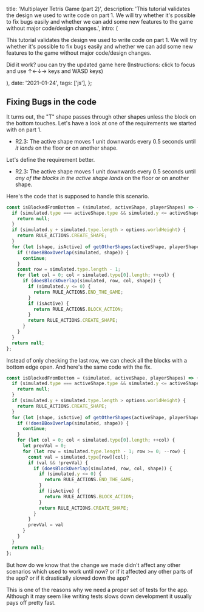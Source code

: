 
  title: 'Multiplayer Tetris Game (part 2)',
  description:
    'This tutorial validates the design we used to write code on part 1. We will try whether it\'s possible to fix bugs easily and whether we can add some new features to the game without major code/design changes.',
  intro: (
    <section>
      <p>
        This tutorial validates the design we used to write code on part 1. We will
        try whether it's possible to fix bugs easily and whether we can add some new
        features to the game without major code/design changes.
      </p>
      <p>Did it work? uou can try the updated game here (Instructions: click to focus and use ↑←↓→ keys and WASD keys)</p>
      <LazyIframe
        src="/blog/2021-01-24-multiplayer-tetris-game-part-2/embed/finished"
        height="400px"
      />
    </section>
  ),
  date: '2021-01-24',
  tags: ['js'],
};


## Fixing Bugs in the code

It turns out, the "T" shape passes through other shapes unless the block on the bottom touches. Let's have a look at one of the requirements we started with on part 1.

- R2.3: The active shape moves 1 unit downwards every 0.5 seconds until *it lands* on the floor or on another shape.

Let's define the requirement better.

- R2.3: The active shape moves 1 unit downwards every 0.5 seconds until *any of the blocks in the active shape lands* on the floor or on another shape.

Here's the code that is supposed to handle this scenario.

```js
const isBlockedFromBottom = (simulated, activeShape, playerShapes) => {
  if (simulated.type === activeShape.type && simulated.y <= activeShape.y) {
    return null;
  }
  if (simulated.y + simulated.type.length > options.worldHeight) {
    return RULE_ACTIONS.CREATE_SHAPE;
  }
  for (let [shape, isActive] of getOtherShapes(activeShape, playerShapes)) {
    if (!doesBBoxOverlap(simulated, shape)) {
      continue;
    }
    const row = simulated.type.length - 1;
    for (let col = 0; col < simulated.type[0].length; ++col) {
      if (doesBlockOverlap(simulated, row, col, shape)) {
        if (simulated.y <= 0) {
          return RULE_ACTIONS.END_THE_GAME;
        }
        if (isActive) {
          return RULE_ACTIONS.BLOCK_ACTION;
        }
        return RULE_ACTIONS.CREATE_SHAPE;
      }
    }
  }
  return null;
};
```

Instead of only checking the last row, we can check all the blocks with a bottom edge open.
And here's the same code with the fix.

```js
const isBlockedFromBottom = (simulated, activeShape, playerShapes) => {
  if (simulated.type === activeShape.type && simulated.y <= activeShape.y) {
    return null;
  }
  if (simulated.y + simulated.type.length > options.worldHeight) {
    return RULE_ACTIONS.CREATE_SHAPE;
  }
  for (let [shape, isActive] of getOtherShapes(activeShape, playerShapes)) {
    if (!doesBBoxOverlap(simulated, shape)) {
      continue;
    }
    for (let col = 0; col < simulated.type[0].length; ++col) {
      let prevVal = 0;
      for (let row = simulated.type.length - 1; row >= 0; --row) {
        const val = simulated.type[row][col];
        if (val && !prevVal) {
          if (doesBlockOverlap(simulated, row, col, shape)) {
            if (simulated.y <= 0) {
              return RULE_ACTIONS.END_THE_GAME;
            }
            if (isActive) {
              return RULE_ACTIONS.BLOCK_ACTION;
            }
            return RULE_ACTIONS.CREATE_SHAPE;
          }
        }
        prevVal = val
      }
    }
  }
  return null;
};
```

But how do we know that the change we made didn't affect any other scenarios which used to work until now? or if it affected any other parts of the app? or if it drastically slowed down the app?

This is one of the reasons why we need a proper set of tests for the app. Although it may seem like writing tests slows down development it usually pays off pretty fast.
